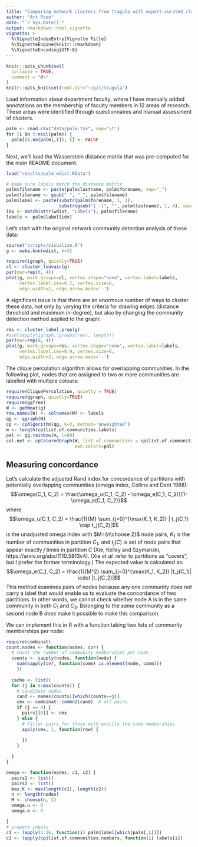 ```yaml
---
title: "Comparing network clusters from tragula with expert-curated clusters"
author: "Art Poon"
date: "`r Sys.Date()`"
output: rmarkdown::html_vignette
vignette: >
  %\VignetteIndexEntry{Vignette Title}
  %\VignetteEngine{knitr::rmarkdown}
  %\VignetteEncoding{UTF-8}
---
```


```r
knitr::opts_chunk$set(
  collapse = TRUE,
  comment = "#>"
)
knitr::opts_knit$set(root.dir="~/git/tragula")
```

Load information about department faculty, where I have manually added annotations on the membership of faculty members in 12 areas of research.  These areas were identified through questionnaires and manual assessment of clusters.
```r
palm <- read.csv("data/palm.tsv", sep='\t')
for (i in 5:ncol(palm)) {
  palm[is.na(palm[,i]), i] <- FALSE
}
```

Next, we'll load the Wasserstein distance matrix that was pre-computed for the main README document.
```r
load("results/palm_wdist.RData")

# make sure labels match the distance matrix
palm$filename <- paste(palm$lastname, palm$forename, sep="_")
palm$filename <- gsub(" ", "_", palm$filename)
palm$label <- paste(substr(palm$forename, 1, 1), 
                    substr(gsub("[ -]", "", palm$lastname), 1, 4), sep="")
idx <- match(attr(wdist, "Labels"), palm$filename)
labels <- palm$label[idx]
```

Let's start with the original network community detection analysis of these data:
```r
source("scripts/visualize.R")
g <- make.knn(wdist, k=3)

require(igraph, quietly=TRUE)
cl <- cluster_louvain(g)
par(mar=rep(0, 4))
plot(g, mark.groups=cl, vertex.shape="none", vertex.label=labels, 
     vertex.label.cex=0.7, vertex.size=6, 
     edge.width=2, edge.arrow.mode='-')
```

A significant issue is that there are an enormous number of ways to cluster these data, not only by varying the criteria for drawing edges (distance threshold and maximum in-degree), but also by changing the community detection method applied to the graph:
```r
res <- cluster_label_prop(g)
#sum(sapply(igraph::groups(res), length))
par(mar=rep(0, 4))
plot(g, mark.groups=res, vertex.shape="none", vertex.label=labels,
     vertex.label.cex=0.9, vertex.size=6,
     edge.width=2, edge.arrow.mode='-')
```

The clique percolation algorithm allows for overlapping communities.
In the following plot, nodes that are assigned to two or more communities are labelled with multiple colours:
```r
require(CliquePercolation, quietly = TRUE)
require(qgraph, quietly=TRUE)
require(ggfree)
W <- getWmat(g)
row.names(W) <- colnames(W) <- labels
qg <- qgraph(W)
cp <- cpAlgorithm(qg, k=3, method='unweighted')
m <- length(cp$list.of.communities.labels)
pal <- gg.rainbow(m, l=80)
col.net <- cpColoredGraph(W, list.of.communities = cp$list.of.communities.labels, 
                          own.colors=pal)
```


## Measuring concordance
Let's calculate the adjusted Rand index for concordance of partitions with potentially overlapping communities (omega index, Collins and Dent 1988):
$$\omega(C_1, C_2) = \frac{\omega_u(C_1, C_2) - \omega_e(C_1, C_2)}{1-\omega_e(C_1, C_2)}$$
where
$$\omega_u(C_1, C_2) = \frac{1}{M} \sum_{j=0}^{\max(K_1, K_2)} | t_j(C_1) \cap t_j(C_2)|$$
is the unadjusted omega index with $M={n\choose 2}$ node pairs, $K_1$ is the number of communities in partition $C_1$, and $t_j(C)$ is set of node pairs that appear exactly $j$ times in partition $C$ (Xie, Kelley and Szymanski, https://arxiv.org/abs/1110.5813v4).
(Xie *et al.* refer to partitions as "covers", but I prefer the former terminology.)
The expected value is calculated as:
$$\omega_e(C_1, C_2) = \frac{1}{M^2} \sum_{j=0}^{\max(K_1, K_2)} |t_j(C_1)| \cdot |t_j(C_2)|$$
This method examines pairs of nodes because any one community does not carry a label that would enable us to evaluate the concordance of two partitions.
In other words, we cannot check whether node A is in the same community in both $C_1$ and $C_2$.
Belonging to the *same* community as a second node B *does* make it possible to make this comparison.

We can implement this in R with a function taking two lists of community memberships per node:
```r
require(combinat)
count.nodes <- function(nodes, cvr) {
  # count the number of community memberships per node
  counts <- sapply(nodes, function(node) {
    sum(sapply(cvr, function(comm) is.element(node, comm))) 
    })
  
  cache <- list()
  for (j in 0:max(counts)) {
    # candidate nodes
    cand <- names(counts)[which(counts==j)]
    cmx <- combinat::combn2(cand)  # all pairs
    if (j == 0) {
      pairs[[0]] <- cmx
    } else {
      # filter pairs for those with exactly the same memberships
      apply(cmx, 1, function(row) {
        
      })      
    }

  }
}

omega <- function(nodes, c1, c2) {
  pairs1 <- list()
  pairs2 <- list()
  max.K <- max(length(c1), length(c2))
  n <- length(nodes)
  M <- choose(n, 2)
  omega.u <- 0
  omega.e <- 0

}
# prepare inputs
c1 <- lapply(5:16, function(i) palm$label[which(palm[,i])])
c2 <- lapply(cp$list.of.communities.numbers, function(i) labels[i])
```




